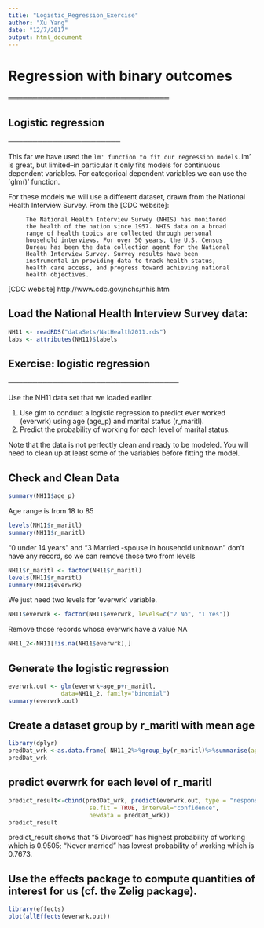 ```yaml
---
title: "Logistic_Regression_Exercise"
author: "Xu Yang"
date: "12/7/2017"
output: html_document
---
```


# Regression with binary outcomes
 ═════════════════════════════════

## Logistic regression
 ───────────────────────

   This far we have used the `lm' function to fit our regression models.
   `lm' is great, but limited–in particular it only fits models for
   continuous dependent variables. For categorical dependent variables we
   can use the `glm()' function.

   For these models we will use a different dataset, drawn from the
   National Health Interview Survey. From the [CDC website]:

         The National Health Interview Survey (NHIS) has monitored
         the health of the nation since 1957. NHIS data on a broad
         range of health topics are collected through personal
         household interviews. For over 50 years, the U.S. Census
         Bureau has been the data collection agent for the National
         Health Interview Survey. Survey results have been
         instrumental in providing data to track health status,
         health care access, and progress toward achieving national
         health objectives.

[CDC website] http://www.cdc.gov/nchs/nhis.htm

##   Load the National Health Interview Survey data:

```r
NH11 <- readRDS("dataSets/NatHealth2011.rds")
labs <- attributes(NH11)$labels
```

## Exercise: logistic regression
 ───────────────────────────────────

   Use the NH11 data set that we loaded earlier.

   1. Use glm to conduct a logistic regression to predict ever worked
      (everwrk) using age (age_p) and marital status (r_maritl).
   2. Predict the probability of working for each level of marital
      status.

   Note that the data is not perfectly clean and ready to be modeled. You
   will need to clean up at least some of the variables before fitting
   the model.
   
## Check and Clean Data

```r
summary(NH11$age_p)
```

Age range is from 18 to 85

```r
levels(NH11$r_maritl)
summary(NH11$r_maritl)
```

 "0 under 14 years" and "3 Married -spouse in household unknown" don't have any record, so we can remove those two from levels

```r
NH11$r_maritl <- factor(NH11$r_maritl)
levels(NH11$r_maritl)
summary(NH11$everwrk)
```

 We just need two levels for 'everwrk' variable.
```r
NH11$everwrk <- factor(NH11$everwrk, levels=c("2 No", "1 Yes"))
```

 Remove those records whose everwrk have a value NA
```r
NH11_2<-NH11[!is.na(NH11$everwrk),]
```

## Generate the logistic regression
```r
everwrk.out <- glm(everwrk~age_p+r_maritl,
               data=NH11_2, family="binomial")
summary(everwrk.out)
```

## Create a dataset group by r_maritl with mean age

```r
library(dplyr)
predDat_wrk <-as.data.frame( NH11_2%>%group_by(r_maritl)%>%summarise(age_p=mean(age_p)) )
predDat_wrk
```

## predict everwrk for each level of r_maritl

```r
predict_result<-cbind(predDat_wrk, predict(everwrk.out, type = "response",
                       se.fit = TRUE, interval="confidence",
                       newdata = predDat_wrk))
predict_result
```

 predict_result shows that "5 Divorced" has highest probability of working which is 0.9505;
 "Never married" has lowest probability of working which is 0.7673.

## Use the effects package to compute quantities of interest for us (cf. the Zelig package).

```r
library(effects)
plot(allEffects(everwrk.out))
```

